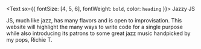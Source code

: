 <Text sx={{ fontSize: [4, 5, 6], fontWeight: `bold`, color: `heading` }}>
  Jazzy JS
</Text>

JS, much like jazz, has many flavors and is open to improvisation. This website will highlight the many ways to write code for a single purpose while also introducing its patrons to some great jazz music handpicked by my pops, Richie T.
